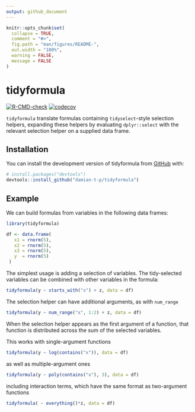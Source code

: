```yaml
---
output: github_document
---
```


<!-- README.md is generated from README.Rmd. Please edit that file -->

```r
knitr::opts_chunk$set(
  collapse = TRUE,
  comment = "#>",
  fig.path = "man/figures/README-",
  out.width = "100%",
  warning = FALSE,
  message = FALSE
)
```

# tidyformula

<!-- badges: start -->
[![R-CMD-check](https://github.com/damian-t-p/tidyformula/actions/workflows/R-CMD-check.yaml/badge.svg)](https://github.com/damian-t-p/tidyformula/actions/workflows/R-CMD-check.yaml)
[![codecov](https://codecov.io/gh/damian-t-p/tidyformula/branch/main/graph/badge.svg?token=WX5JP57DHW)](https://codecov.io/gh/damian-t-p/tidyformula)
<!-- badges: end -->

`tidyformula` translate formulas containing `tidyselect`-style selection helpers, expanding these helpers by evaluating `dplyr::select` with the relevant selection helper on a supplied data frame.

## Installation

You can install the development version of tidyformula from [GitHub](https://github.com/) with:

``` r
# install.packages("devtools")
devtools::install_github("damian-t-p/tidyformula")
```

## Example

We can build formulas from variables in the following data frames:

```r
library(tidyformula)

df <- data.frame(
   x1 = rnorm(5),
   x2 = rnorm(5),
   x3 = rnorm(5),
   y  = rnorm(5)
 ) 
```

The simplest usage is adding a selection of variables.
The tidy-selected variables can be combined with other variables in the formula:
```r
tidyformula(y ~ starts_with("x") + z, data = df)
```

The selection helper can have additional arguments, as with `num_range`
```r
tidyformula(y ~ num_range("x", 1:2) + z, data = df)
```

When the selection helper appears as the first argument of a function, that function is distributed across the sum of the selected variables.

This works with single-argument functions
```r
tidyformula(y ~ log(contains("x")), data = df)
```
as well as multiple-argument ones
```r
tidyformula(y ~ poly(contains("x"), 3), data = df)
```
including interaction terms, which have the same format as two-argument functions
```r
tidyformula( ~ everything()*z, data = df)
```
